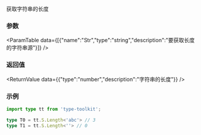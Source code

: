 

获取字符串的长度

### 参数
<ParamTable data={[{"name":"Str","type":"string","description":"要获取长度的字符串源"}]} />

### 返回值
<ReturnValue data={{"type":"number","description":"字符串的长度"}} />

### 示例

```ts
import type tt from 'type-toolkit';

type T0 = tt.S.Length<'abc'> // 3
type T1 = tt.S.Length<''> // 0
```
